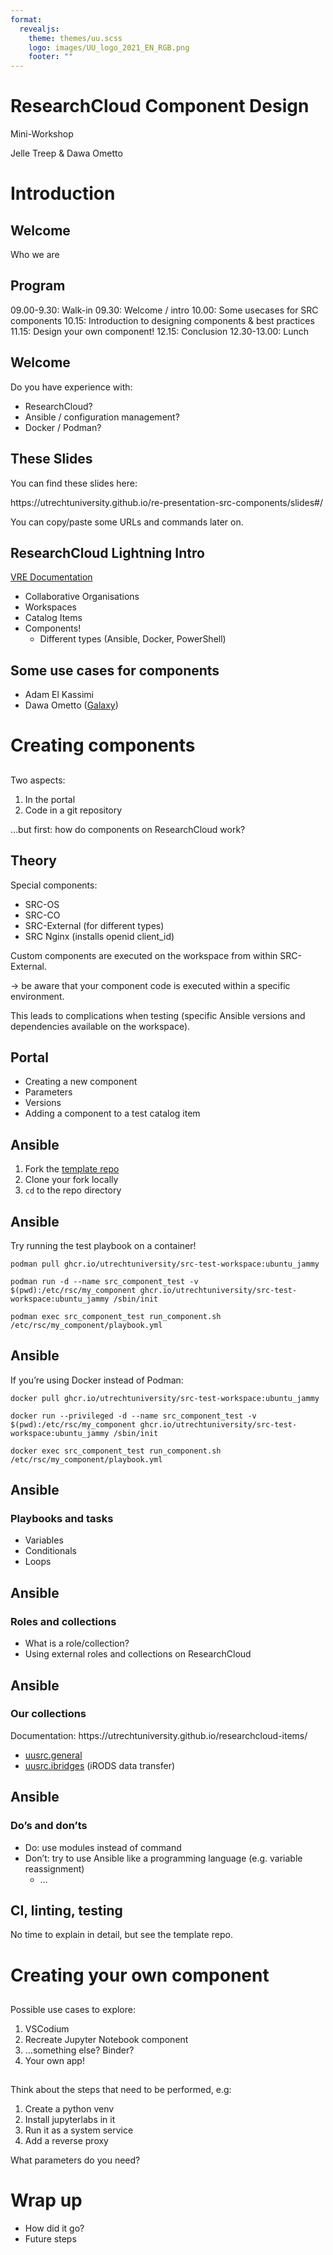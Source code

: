 ```yaml
--- 
format: 
  revealjs:
    theme: themes/uu.scss
    logo: images/UU_logo_2021_EN_RGB.png
    footer: ""
---
```


# ResearchCloud Component Design

::: {.r-stack}
Mini-Workshop
:::

::: {.footer}
Jelle Treep & Dawa Ometto
:::

# Introduction

## Welcome

Who we are

## Program

09.00-9.30: Walk-in
09.30: Welcome / intro
10.00: Some usecases for SRC components
10.15: Introduction to designing components & best practices
11.15: Design your own component!
12.15: Conclusion
12.30-13.00: Lunch

## Welcome

Do you have experience with:

* ResearchCloud?
* Ansible / configuration management?
* Docker / Podman?

## These Slides

You can find these slides here:

https://utrechtuniversity.github.io/re-presentation-src-components/slides#/

You can copy/paste some URLs and commands later on.

## ResearchCloud Lightning Intro

[VRE Documentation](https://utrechtuniversity.github.io/vre-docs/)

* Collaborative Organisations
* Workspaces
* Catalog Items
* Components!
	- Different types (Ansible, Docker, PowerShell)

## Some use cases for components

- Adam El Kassimi 
- Dawa Ometto ([Galaxy](https://github.com/UtrechtUniversity/src-component-galaxy/))

# Creating components

##

Two aspects:

1. In the portal
2. Code in a git repository

…but first: how do components on ResearchCloud work?

## Theory

Special components:

- SRC-OS
- SRC-CO
- SRC-External (for different types)
- SRC Nginx (installs openid client_id)

Custom components are executed on the workspace from within SRC-External.

-> be aware that your component code is executed within a specific environment.

This leads to complications when testing (specific Ansible versions and dependencies available on the workspace).

## Portal

* Creating a new component
* Parameters
* Versions
* Adding a component to a test catalog item

## Ansible

1. Fork the [template repo](https://github.com/UtrechtUniversity/src-component-template)
1. Clone your fork locally
1. `cd` to the repo directory

## Ansible

Try running the test playbook on a container!

```
podman pull ghcr.io/utrechtuniversity/src-test-workspace:ubuntu_jammy

podman run -d --name src_component_test -v $(pwd):/etc/rsc/my_component ghcr.io/utrechtuniversity/src-test-workspace:ubuntu_jammy /sbin/init

podman exec src_component_test run_component.sh /etc/rsc/my_component/playbook.yml
```

## Ansible

If you're using Docker instead of Podman:

```
docker pull ghcr.io/utrechtuniversity/src-test-workspace:ubuntu_jammy

docker run --privileged -d --name src_component_test -v $(pwd):/etc/rsc/my_component ghcr.io/utrechtuniversity/src-test-workspace:ubuntu_jammy /sbin/init

docker exec src_component_test run_component.sh /etc/rsc/my_component/playbook.yml
```

## Ansible
### Playbooks and tasks

* Variables
* Conditionals
* Loops

## Ansible
### Roles and collections

* What is a role/collection?
* Using external roles and collections on ResearchCloud

## Ansible
### Our collections

Documentation: https://utrechtuniversity.github.io/researchcloud-items/

* [uusrc.general](https://github.com/UtrechtUniversity/researchcloud-items)
* [uusrc.ibridges](https://github.com/UtrechtUniversity/ibridges-ansible) (iRODS data transfer)

## Ansible
### Do’s and don’ts

* Do: use modules instead of command
* Don’t: try to use Ansible like a programming language (e.g. variable reassignment)
    * …

## CI, linting, testing

No time to explain in detail, but see the template repo.

# Creating your own component

##

Possible use cases to explore:

1. VSCodium
1. Recreate Jupyter Notebook component
1. …something else? Binder?
1. Your own app!

##

Think about the steps that need to be performed, e.g:

1. Create a python venv
1. Install jupyterlabs in it
1. Run it as a system service
1. Add a reverse proxy

What parameters do you need? 

# Wrap up

* How did it go?
* Future steps